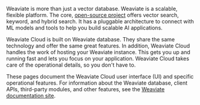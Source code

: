Weaviate is more than just a vector database. Weaviate is a scalable, flexible platform. The core, [open-source project](https://github.com/weaviate/weaviate) offers vector search, keyword, and hybrid search. It has a pluggable architecture to connect with ML models and tools to help you build scalable AI applications.

Weaviate Cloud is built on Weaviate database. They share the same technology and offer the same great features. In addition, Weaviate Cloud handles the work of hosting your Weaviate instance. This gets you up and running fast and lets you focus on your application. Weaviate Cloud takes care of the operational details, so you don't have to.

These pages document the Weaviate Cloud user interface (UI) and specific operational features. For information about the Weaviate database, client APIs, third-party modules, and other features, see the [Weaviate documentation site](/docs/weaviate/).
